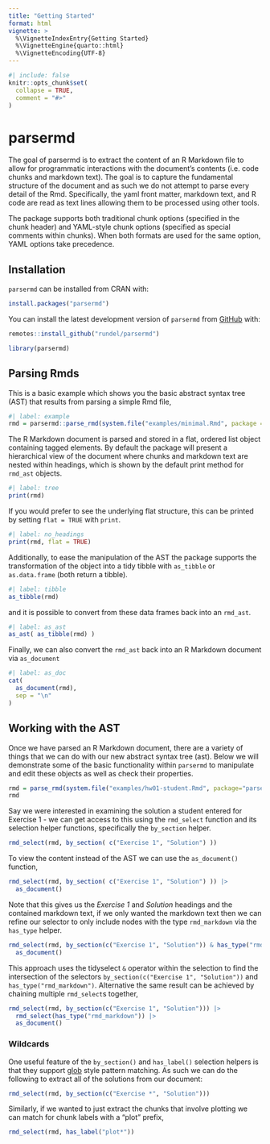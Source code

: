 ```yaml
---
title: "Getting Started"
format: html
vignette: >
  %\VignetteIndexEntry{Getting Started}
  %\VignetteEngine{quarto::html}
  %\VignetteEncoding{UTF-8}
---
```


```r
#| include: false
knitr::opts_chunk$set(
  collapse = TRUE,
  comment = "#>"
)
```

# parsermd

<!-- badges: start -->
<!-- badges: end -->

The goal of parsermd is to extract the content of an R Markdown file to allow for programmatic interactions with the document's contents (i.e. code chunks and markdown text). The goal is to capture the fundamental structure of the document and as such we do not attempt to parse every detail of the Rmd. Specifically, the yaml front matter, markdown text, and R code are read as text lines allowing them to be processed using other tools.

The package supports both traditional chunk options (specified in the chunk header) and YAML-style chunk options (specified as special comments within chunks). When both formats are used for the same option, YAML options take precedence.

## Installation

`parsermd` can be installed from CRAN with:

```r
install.packages("parsermd")
```

You can install the latest development version of `parsermd` from [GitHub](https://github.com/rundel/parsermd) with:

```r
remotes::install_github("rundel/parsermd")
```

```r
library(parsermd)
```

## Parsing Rmds

This is a basic example which shows you the basic abstract syntax tree (AST) that results from parsing a simple Rmd file,

```r
#| label: example
rmd = parsermd::parse_rmd(system.file("examples/minimal.Rmd", package = "parsermd"))
```

The R Markdown document is parsed and stored in a flat, ordered list object containing tagged elements. By default the package will present a hierarchical view of the document where chunks and markdown text are nested within headings, which is shown by the default print method for `rmd_ast` objects.

```r
#| label: tree
print(rmd)
```

If you would prefer to see the underlying flat structure, this can be printed by setting `flat = TRUE` with `print`.

```r
#| label: no_headings
print(rmd, flat = TRUE)
```

Additionally, to ease the manipulation of the AST the package supports the transformation of the object into a tidy tibble with `as_tibble` or `as.data.frame` (both return a tibble).

```r
#| label: tibble
as_tibble(rmd)
```

and it is possible to convert from these data frames back into an `rmd_ast`.

```r
#| label: as_ast
as_ast( as_tibble(rmd) )
```

Finally, we can also convert the `rmd_ast` back into an R Markdown document via `as_document`

```r
#| label: as_doc
cat(
  as_document(rmd),
  sep = "\n"
)
```

## Working with the AST

Once we have parsed an R Markdown document, there are a variety of things that we can do with our new abstract syntax tree (ast). Below we will demonstrate some of the basic functionality within `parsermd` to manipulate and edit these objects as well as check their properties.

```r
rmd = parse_rmd(system.file("examples/hw01-student.Rmd", package="parsermd"))
rmd
```

Say we were interested in examining the solution a student entered for Exercise 1 - we can get access to this using the `rmd_select` function and its selection helper functions, specifically the `by_section` helper.

```r
rmd_select(rmd, by_section( c("Exercise 1", "Solution") ))
```

To view the content instead of the AST we can use the `as_document()` function,

```r
rmd_select(rmd, by_section( c("Exercise 1", "Solution") )) |>
  as_document()
```


Note that this gives us the *Exercise 1* and *Solution* headings and the contained markdown text, if we only wanted the markdown text then we can refine our selector to only include nodes with the type `rmd_markdown` via the `has_type` helper.

```r
rmd_select(rmd, by_section(c("Exercise 1", "Solution")) & has_type("rmd_markdown")) |>
  as_document()
```

This approach uses the tidyselect `&` operator within the selection to find the intersection of the selectors `by_section(c("Exercise 1", "Solution"))` and `has_type("rmd_markdown")`. Alternative the same result can be achieved by chaining multiple `rmd_select`s together,

```r
rmd_select(rmd, by_section(c("Exercise 1", "Solution"))) |>
  rmd_select(has_type("rmd_markdown")) |>
  as_document()
```

### Wildcards

One useful feature of the `by_section()` and `has_label()` selection helpers is that they support [glob](https://en.wikipedia.org/wiki/Glob_(programming)) style pattern matching. As such we can do the following to extract all of the solutions from our document:

```r
rmd_select(rmd, by_section(c("Exercise *", "Solution")))
```

Similarly, if we wanted to just extract the chunks that involve plotting we can match for chunk labels with a "plot" prefix,

```r
rmd_select(rmd, has_label("plot*"))
```